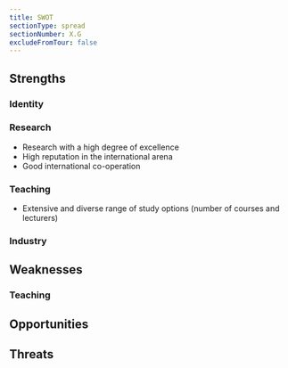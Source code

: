 ```yaml
---
title: SWOT
sectionType: spread
sectionNumber: X.G
excludeFromTour: false
---
```


<div class="spread--left spread-area--c-1-under-header">

## Strengths

### Identity

### Research

- Research with a high degree of excellence
- High reputation in the international arena
- Good international co-operation

### Teaching

- Extensive and diverse range of study options (number of courses and lecturers)

### Industry

</div>

<div class="spread--left spread-area--c-3">

## Weaknesses

### Teaching

</div>

<div class="spread--right spread-area--c-1">

## Opportunities

</div>

<div class="spread--right spread-area--c-">

## Threats

</div>
